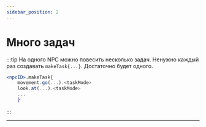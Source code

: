 ```yaml
---
sidebar_position: 2
---
```


# Много задач

:::tip
На одного NPC можно повесить несколько задач. Ненужно каждый раз создавать `makeTask{...}`. Достаточно будет одного.
```jsx
<npcID>.makeTask{
    movement.go(...).<taskMode>
    look.at(...).<taskMode>
    ...
    }
```

:::

***